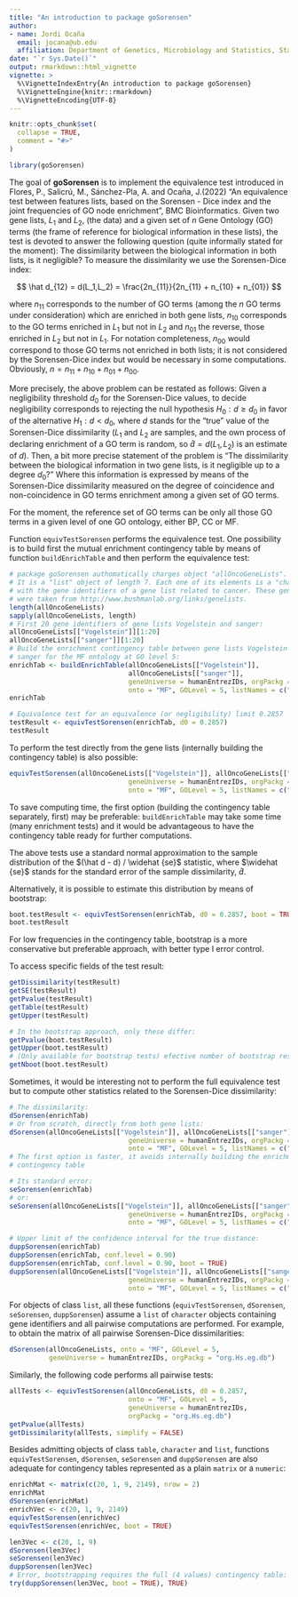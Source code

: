 ```yaml
---
title: "An introduction to package goSorensen"
author: 
- name: Jordi Ocaña
  email: jocana@ub.edu
  affiliation: Department of Genetics, Microbiology and Statistics, Statistics Section, University of Barcelona
date: "`r Sys.Date()`"
output: rmarkdown::html_vignette
vignette: >
  %\VignetteIndexEntry{An introduction to package goSorensen}
  %\VignetteEngine{knitr::rmarkdown}
  %\VignetteEncoding{UTF-8}
---
```


```r
knitr::opts_chunk$set(
  collapse = TRUE,
  comment = "#>"
)
```

```r
library(goSorensen)
```

The goal of **goSorensen** is to implement the equivalence test introduced in Flores, P., Salicrú, M., Sánchez-Pla, A. and Ocaña, J.(2022) "An equivalence test between features lists, based on the Sorensen - Dice index and the joint frequencies of GO node enrichment", BMC Bioinformatics. Given two gene lists, $L_1$ and $L_2$, (the data) and a given set of *n* Gene Ontology (GO) terms (the frame of reference for biological information in these lists), the test is devoted to answer the following question (quite informally stated for the moment): The dissimilarity between the biological information in both lists, is it negligible? To measure the dissimilarity we use the Sorensen-Dice index:

$$
\hat d_{12} = d(L_1,L_2) = \frac{2n_{11}}{2n_{11} + n_{10} + n_{01}}
$$

where $n_{11}$ corresponds to the number of GO terms (among the *n* GO terms under consideration) which are enriched in both gene lists, $n_{10}$ corresponds to the GO terms enriched in $L_1$ but not in $L_2$ and $n_{01}$ the reverse, those enriched in $L_2$ but not in $L_1$. For notation completeness, $n_{00}$ would correspond to those GO terms not enriched in both lists; it is not considered by the Sorensen-Dice index but would be necessary in some computations. Obviously, $n = n_{11} + n_{10} + n_{01} + n_{00}$.

More precisely, the above problem can be restated as follows: Given a negligibility threshold $d_0$ for the Sorensen-Dice values, to decide negligibility corresponds to rejecting the null hypothesis $H_0: d \ge d_0$ in favor of the alternative $H_1: d < d_0$, where $d$ stands for the "true" value of the Sorensen-Dice dissimilarity ($L_1$ and $L_2$ are samples, and the own process of declaring enrichment of a GO term is random, so $\hat d = d(L_1,L_2)$ is an estimate of $d$). Then, a bit more precise statement of the problem is "The dissimilarity between the biological information in two gene lists, is it negligible up to a degree $d_0$?" Where this information is expressed by means of the Sorensen-Dice dissimilarity measured on the degree of coincidence and non-coincidence in GO terms enrichment among a given set of GO terms.

For the moment, the reference set of GO terms can be only all those GO terms in a given level of one GO ontology, either BP, CC or MF.

Function `equivTestSorensen` performs the equivalence test. One possibility is to build first the mutual enrichment contingency table by means of function `buildEnrichTable` and then perform the equivalence test:

```r
# package goSorensen authomatically charges object "allOncoGeneLists".
# It is a "list" object of length 7. Each one of its elements is a "character"
# with the gene identifiers of a gene list related to cancer. These gene lists
# were taken from http://www.bushmanlab.org/links/genelists.
length(allOncoGeneLists)
sapply(allOncoGeneLists, length)
# First 20 gene identifiers of gene lists Vogelstein and sanger:
allOncoGeneLists[["Vogelstein"]][1:20]
allOncoGeneLists[["sanger"]][1:20]
# Build the enrichment contingency table between gene lists Vogelstein and 
# sanger for the MF ontology at GO level 5:
enrichTab <- buildEnrichTable(allOncoGeneLists[["Vogelstein"]],
                              allOncoGeneLists[["sanger"]],
                              geneUniverse = humanEntrezIDs, orgPackg = "org.Hs.eg.db",
                              onto = "MF", GOLevel = 5, listNames = c("Vogelstein", "sanger"))
enrichTab

# Equivalence test for an equivalence (or negligibility) limit 0.2857
testResult <- equivTestSorensen(enrichTab, d0 = 0.2857)
testResult
```

To perform the test directly from the gene lists (internally building the contingency table) is also possible:

```r
equivTestSorensen(allOncoGeneLists[["Vogelstein"]], allOncoGeneLists[["sanger"]], d0 = 0.2857,
                              geneUniverse = humanEntrezIDs, orgPackg = "org.Hs.eg.db",
                              onto = "MF", GOLevel = 5, listNames = c("Vogelstein", "sanger"))
```

To save computing time, the first option (building the contingency table separately, first) may be preferable: `buildEnrichTable` may take some time (many enrichment tests) and it would be advantageous to have the contingency table ready for further computations.

The above tests use a standard normal approximation to the sample distribution of the $(\hat d - d) / \widehat {se}$ statistic, where $\widehat {se}$ stands for the standard error of the sample dissimilarity, $\hat d$.

Alternatively, it is possible to estimate this distribution by means of bootstrap:

```r
boot.testResult <- equivTestSorensen(enrichTab, d0 = 0.2857, boot = TRUE)
boot.testResult
```

For low frequencies in the contingency table, bootstrap is a more conservative but preferable approach, with better type I error control.

To access specific fields of the test result:

```r
getDissimilarity(testResult)
getSE(testResult)
getPvalue(testResult)
getTable(testResult)
getUpper(testResult)

# In the bootstrap approach, only these differ:
getPvalue(boot.testResult)
getUpper(boot.testResult)
# (Only available for bootstrap tests) efective number of bootstrap resamples:
getNboot(boot.testResult)
```

Sometimes, it would be interesting not to perform the full equivalence test but to compute other statistics related to the Sorensen-Dice dissimilarity:

```r
# The dissimilarity:
dSorensen(enrichTab)
# Or from scratch, directly from both gene lists:
dSorensen(allOncoGeneLists[["Vogelstein"]], allOncoGeneLists[["sanger"]],
                              geneUniverse = humanEntrezIDs, orgPackg = "org.Hs.eg.db",
                              onto = "MF", GOLevel = 5, listNames = c("Vogelstein", "sanger"))
# The first option is faster, it avoids internally building the enrichment
# contingency table

# Its standard error:
seSorensen(enrichTab)
# or:
seSorensen(allOncoGeneLists[["Vogelstein"]], allOncoGeneLists[["sanger"]],
                              geneUniverse = humanEntrezIDs, orgPackg = "org.Hs.eg.db",
                              onto = "MF", GOLevel = 5, listNames = c("Vogelstein", "sanger"))

# Upper limit of the confidence interval for the true distance:
duppSorensen(enrichTab)
duppSorensen(enrichTab, conf.level = 0.90)
duppSorensen(enrichTab, conf.level = 0.90, boot = TRUE)
duppSorensen(allOncoGeneLists[["Vogelstein"]], allOncoGeneLists[["sanger"]],
                              geneUniverse = humanEntrezIDs, orgPackg = "org.Hs.eg.db",
                              onto = "MF", GOLevel = 5, listNames = c("Vogelstein", "sanger"))
```

For objects of class `list`, all these functions (`equivTestSorensen`, `dSorensen`, `seSorensen`, `duppSorensen`) assume a `list` of `character` objects containing gene identifiers and all pairwise computations are performed. For example, to obtain the matrix of all pairwise Sorensen-Dice dissimilarities:

```r
dSorensen(allOncoGeneLists, onto = "MF", GOLevel = 5, 
          geneUniverse = humanEntrezIDs, orgPackg = "org.Hs.eg.db")
```

Similarly, the following code performs all pairwise tests:

```r
allTests <- equivTestSorensen(allOncoGeneLists, d0 = 0.2857, 
                              onto = "MF", GOLevel = 5, 
                              geneUniverse = humanEntrezIDs, 
                              orgPackg = "org.Hs.eg.db")
getPvalue(allTests)
getDissimilarity(allTests, simplify = FALSE)
```

Besides admitting objects of class `table`, `character` and `list`, functions `equivTestSorensen`, `dSorensen`, `seSorensen` and `duppSorensen` are also adequate for contingency tables represented as a plain `matrix` or a `numeric`:

```r
enrichMat <- matrix(c(20, 1, 9, 2149), nrow = 2)
enrichMat
dSorensen(enrichMat)
enrichVec <- c(20, 1, 9, 2149)
equivTestSorensen(enrichVec)
equivTestSorensen(enrichVec, boot = TRUE)

len3Vec <- c(20, 1, 9)
dSorensen(len3Vec)
seSorensen(len3Vec)
duppSorensen(len3Vec)
# Error, bootstrapping requires the full (4 values) contingency table:
try(duppSorensen(len3Vec, boot = TRUE), TRUE)
```
